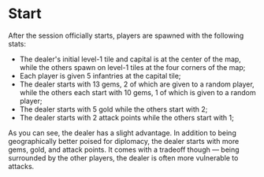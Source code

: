 # Start

After the session officially starts, players are spawned with the following stats:

- The dealer's initial level-1 tile and capital is at the center of the map, while the others spawn on level-1 tiles at the four corners of the map;
- Each player is given 5 infantries at the capital tile;
- The dealer starts with 13 gems, 2 of which are given to a random player, while the others each start with 10 gems, 1 of which is given to a random player;
- The dealer starts with 5 gold while the others start with 2;
- The dealer starts with 2 attack points while the others start with 1;

As you can see, the dealer has a slight advantage. In addition to being geographically better poised for diplomacy, the dealer starts with more gems, gold, and attack points. It comes with a tradeoff though — being surrounded by the other players, the dealer is often more vulnerable to attacks.
